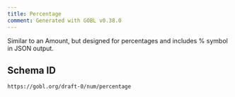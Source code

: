 ```yaml
---
title: Percentage
comment: Generated with GOBL v0.38.0
---
```


Similar to an Amount, but designed for percentages and includes % symbol in JSON output.

## Schema ID

`https://gobl.org/draft-0/num/percentage`

